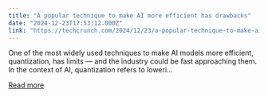 ```yaml
---
title: "A popular technique to make AI more efficient has drawbacks"
date: "2024-12-23T17:53:12.000Z"
link: "https://techcrunch.com/2024/12/23/a-popular-technique-to-make-ai-more-efficient-has-drawbacks/"
---
```


One of the most widely used techniques to make AI models more efficient, quantization, has limits — and the industry could be fast approaching them. In the context of AI, quantization refers to loweri...

[Read more](https://techcrunch.com/2024/12/23/a-popular-technique-to-make-ai-more-efficient-has-drawbacks/)

